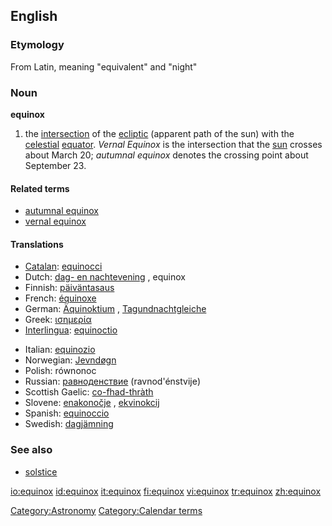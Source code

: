 ==English==

===Etymology===
From Latin, meaning "equivalent" and "night"

===Noun===
'''equinox'''

# the [[intersection]] of the [[ecliptic]] (apparent path of the sun) with the [[celestial]] [[equator]]. ''Vernal Equinox'' is the intersection that the [[sun]] crosses about March 20; ''autumnal equinox'' denotes the crossing point about September 23.

====Related terms====
*[[autumnal equinox]]
*[[vernal equinox]]

====Translations====
{{top}}
*[[Catalan]]: [[equinocci]] {{m}}
*Dutch: [[dag- en nachtevening]] {{m}}, equinox {{m}}
*Finnish: [[päiväntasaus]]
*French: [[équinoxe]] {{m}}
*German: [[Äquinoktium]] {{n}}, [[Tagundnachtgleiche]] {{f}}
*Greek: [[ισημερία]] {{f}}
*[[Interlingua]]: [[equinoctio]]
{{mid}}
*Italian: [[equinozio]] {{m}}
*Norwegian: [[Jevndøgn]] {{n}}
*Polish: równonoc {{f}}
*Russian: [[равноденствие]] (ravnod'énstvije) {{n}}
*Scottish Gaelic: [[co-fhad-thràth]] {{m}}
*Slovene: [[enakonočje]] {{n}}, [[ekvinokcij]] {{m}}
*Spanish: [[equinoccio]] {{m}}
*Swedish: [[dagjämning]]
{{bottom}}

===See also===
*[[solstice]]

[[Category:Astronomy]]
[[Category:Calendar terms]]

[[io:equinox]]
[[id:equinox]]
[[it:equinox]]
[[fi:equinox]]
[[vi:equinox]]
[[tr:equinox]]
[[zh:equinox]]